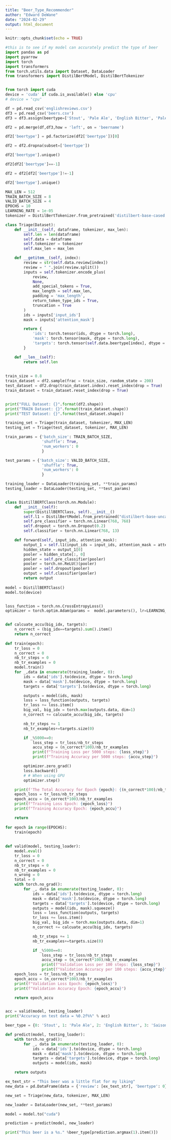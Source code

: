 ```yaml
---
title: "Beer_Type_Recommender"
author: "Edward DeWane"
date: "2024-02-29"
output: html_document
---
```


```r
knitr::opts_chunk$set(echo = TRUE)
```

```python
#this is to see if my model can accurately predict the type of beer
import pandas as pd
import pyarrow
import torch
import transformers
from torch.utils.data import Dataset, DataLoader
from transformers import DistilBertModel, DistilBertTokenizer


from torch import cuda
device = 'cuda' if cuda.is_available() else 'cpu'
# device = "cpu"

df = pd.read_csv('englishreviews.csv')
df3 = pd.read_csv('beers.csv')
df3 = df3.assign(beertype=['Stout', 'Pale Ale', 'English Bitter', 'Pale Ale', 'Pale Ale', 'Saison', 'Dubbel', 'Stout', 'Kolsch', 'Brown Ale', 'Pale Ale', 'Saison', 'Brown Ale', 'Bière de Garde', 'Stout', 'Stout', 'Barleywine', 'Rye', 'Pale Ale', 'Pale Ale', 'Wild Ale', 'Pale Ale', 'Pale Ale', 'Pale Ale', 'Stout', 'Stout', 'Wild Ale', 'Flanders Oud Bruin', 'English Bitter', 'English Dark Mild Ale'])

df2 = pd.merge(df,df3,how = 'left', on = 'beername')

df2['beertype'] = pd.factorize(df2['beertype'])[0]

df2 = df2.dropna(subset=['beertype'])

df2['beertype'].unique()

df2[df2['beertype']==-1]

df2 = df2[df2['beertype']!=-1]

df2['beertype'].unique()

MAX_LEN = 512
TRAIN_BATCH_SIZE = 8
VALID_BATCH_SIZE = 4
EPOCHS = 10
LEARNING_RATE = 1e-05
tokenizer = DistilBertTokenizer.from_pretrained('distilbert-base-cased')

class Triage(Dataset):
    def __init__(self, dataframe, tokenizer, max_len):
        self.len = len(dataframe)
        self.data = dataframe
        self.tokenizer = tokenizer
        self.max_len = max_len

    def __getitem__(self, index):
        review = str(self.data.review[index])
        review = " ".join(review.split())
        inputs = self.tokenizer.encode_plus(
            review,
            None,
            add_special_tokens = True,
            max_length = self.max_len,
            padding = 'max_length',
            return_token_type_ids = True,
            truncation = True
        )
        ids = inputs['input_ids']
        mask = inputs['attention_mask']

        return {
            'ids': torch.tensor(ids, dtype = torch.long),
            'mask': torch.tensor(mask, dtype = torch.long),
            'targets': torch.tensor(self.data.beertype[index], dtype = torch.long)
        }

    def __len__(self):
        return self.len
      
      
train_size = 0.8
train_dataset = df2.sample(frac = train_size, random_state = 200)
test_dataset = df2.drop(train_dataset.index).reset_index(drop = True)
train_dataset = train_dataset.reset_index(drop = True)


print("FULL Dataset: {}".format(df2.shape))
print("TRAIN Dataset: {}".format(train_dataset.shape))
print("TEST Dataset: {}".format(test_dataset.shape))

training_set = Triage(train_dataset, tokenizer, MAX_LEN)
testing_set = Triage(test_dataset, tokenizer, MAX_LEN)

train_params = {'batch_size': TRAIN_BATCH_SIZE,
                'shuffle': True,
                'num_workers': 0
                }

test_params = {'batch_size': VALID_BATCH_SIZE,
                'shuffle': True,
                'num_workers': 0
                }

training_loader = DataLoader(training_set, **train_params)
testing_loader = DataLoader(testing_set, **test_params)


class DistillBERTClass(torch.nn.Module):
    def __init__(self):
        super(DistillBERTClass, self).__init__()
        self.l1 = DistilBertModel.from_pretrained("distilbert-base-uncased")
        self.pre_classifier = torch.nn.Linear(768, 768)
        self.dropout = torch.nn.Dropout(0.2)
        self.classifier = torch.nn.Linear(768, 13)

    def forward(self, input_ids, attention_mask):
        output_1 = self.l1(input_ids = input_ids, attention_mask = attention_mask)
        hidden_state = output_1[0]
        pooler = hidden_state[:, 0]
        pooler = self.pre_classifier(pooler)
        pooler = torch.nn.ReLU()(pooler)
        pooler = self.dropout(pooler)
        output = self.classifier(pooler)
        return output
      
model = DistillBERTClass()
model.to(device)


loss_function = torch.nn.CrossEntropyLoss()
optimizer = torch.optim.Adam(params =  model.parameters(), lr=LEARNING_RATE)


def calcuate_accu(big_idx, targets):
    n_correct = (big_idx==targets).sum().item()
    return n_correct
  
def train(epoch):
    tr_loss = 0
    n_correct = 0
    nb_tr_steps = 0
    nb_tr_examples = 0
    model.train()
    for _,data in enumerate(training_loader, 0):
        ids = data['ids'].to(device, dtype = torch.long)
        mask = data['mask'].to(device, dtype = torch.long)
        targets = data['targets'].to(device, dtype = torch.long)

        outputs = model(ids, mask)
        loss = loss_function(outputs, targets)
        tr_loss += loss.item()
        big_val, big_idx = torch.max(outputs.data, dim=1)
        n_correct += calcuate_accu(big_idx, targets)

        nb_tr_steps += 1
        nb_tr_examples+=targets.size(0)

        if _%5000==0:
            loss_step = tr_loss/nb_tr_steps
            accu_step = (n_correct*100)/nb_tr_examples
            print(f"Training Loss per 5000 steps: {loss_step}")
            print(f"Training Accuracy per 5000 steps: {accu_step}")

        optimizer.zero_grad()
        loss.backward()
        # # When using GPU
        optimizer.step()

    print(f'The Total Accuracy for Epoch {epoch}: {(n_correct*100)/nb_tr_examples}')
    epoch_loss = tr_loss/nb_tr_steps
    epoch_accu = (n_correct*100)/nb_tr_examples
    print(f"Training Loss Epoch: {epoch_loss}")
    print(f"Training Accuracy Epoch: {epoch_accu}")

    return  
  
for epoch in range(EPOCHS):
    train(epoch)
    
    
def valid(model, testing_loader):
    model.eval()
    tr_loss = 0
    n_correct = 0
    nb_tr_steps = 0
    nb_tr_examples = 0
    n_wrong = 0
    total = 0
    with torch.no_grad():
        for _, data in enumerate(testing_loader, 0):
            ids = data['ids'].to(device, dtype = torch.long)
            mask = data['mask'].to(device, dtype = torch.long)
            targets = data['targets'].to(device, dtype = torch.long)
            outputs = model(ids, mask).squeeze()
            loss = loss_function(outputs, targets)
            tr_loss += loss.item()
            big_val, big_idx = torch.max(outputs.data, dim=1)
            n_correct += calcuate_accu(big_idx, targets)

            nb_tr_steps += 1
            nb_tr_examples+=targets.size(0)

            if _%5000==0:
                loss_step = tr_loss/nb_tr_steps
                accu_step = (n_correct*100)/nb_tr_examples
                print(f"Validation Loss per 100 steps: {loss_step}")
                print(f"Validation Accuracy per 100 steps: {accu_step}")
    epoch_loss = tr_loss/nb_tr_steps
    epoch_accu = (n_correct*100)/nb_tr_examples
    print(f"Validation Loss Epoch: {epoch_loss}")
    print(f"Validation Accuracy Epoch: {epoch_accu}")

    return epoch_accu


acc = valid(model, testing_loader)
print("Accuracy on test data = %0.2f%%" % acc)

beer_type = {0: 'Stout', 1: 'Pale Ale', 2: 'English Bitter', 3: 'Saison', 4: 'Dubbel', 5: 'Kolsch', 6: 'Brown Ale', 7: 'Bière de Garde', 8: 'Barleywine', 9: 'Rye', 10: 'Wild Ale', 11: 'Flanders Oud Bruin', 12: 'English Dark Mild Ale'}

def predict(model, testing_loader):
    with torch.no_grad():
        for _, data in enumerate(testing_loader, 0):
            ids = data['ids'].to(device, dtype = torch.long)
            mask = data['mask'].to(device, dtype = torch.long)
            targets = data['targets'].to(device, dtype = torch.long)
            outputs = model(ids, mask)

    return outputs

ex_text_str = "This beer was a little flat for my liking"
new_data = pd.DataFrame(data = {'review': [ex_text_str], 'beertype': 0})

new_set = Triage(new_data, tokenizer, MAX_LEN)

new_loader = DataLoader(new_set, **test_params)

model = model.to("cuda")

prediction = predict(model, new_loader)

print("This beer is a %s." %beer_type[prediction.argmax(1).item()])


```

